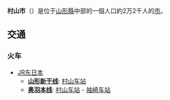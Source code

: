 {{日本都市|
自治體名=村山市|
圖像=[[File:Kumano-Iai_Ryo-Jinja_haiden.JPG|240px]]|
圖像說明=[[熊野居合兩神社|熊野居合兩神社]]（[[林崎甚助|林崎]][[拔刀術|居合]]神社）|
市章=[[File:Emblem_of_Murayama,_Yamagata.svg|100px]]|
日文原名=村山市|
平假名=むらやまし|
羅馬字拼音=Murayama-shi|
都道府縣=山形縣|
支廳=|
編號=06208-1|
面積=196.98|
邊界未定=|
人口=22,077|
統計時間=2021年7月1日|
自治體=[[寒河江市|寒河江市]]、[[東根市|東根市]]、[[尾花澤市|尾花澤市]]<br />[[河北町|河北町]]、[[大石田町|大石田町]]、[[大藏村|大藏村]]、[[舟形町|舟形町]]|
樹=[[赤松|赤松]]|
花=[[玫瑰|玫瑰]]|
其他象徵物=|
其他象徵=|
郵遞區號=995-8666|
所在地=村山市中央一丁目3番6号|
電話號碼=237-55-2111|
外部連結=http://www.city.murayama.yamagata.jp/|
經度=|
緯度=|
地圖=|
註記=|
}}
'''村山市'''（{{jpn|j=村山市|hg=むらやまし|rm=Murayama shi|f=y}}）是位于[[山形縣|山形縣]]中部的一個人口約2万2千人的[[市|市]]。
==交通==
=== 火车 ===
* [[东日本旅客铁道|JR东日本]]
** '''[[山形新干线|山形新干线]]''': [[村山车站_(山形县)|村山车站]]
**'''[[奥羽本线|奥羽本线]]''': [[村山车站_(山形县)|村山车站]] - [[袖崎车站|袖崎车站]]
{{山形縣}}{{Authority control}}